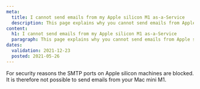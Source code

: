 ```yaml
---
meta:
  title: I cannot send emails from my Apple silicon M1 as-a-Service
  description: This page explains why you cannot send emails from Apple silicon M1 as-a-Service
content:
  h1: I cannot send emails from my Apple silicon M1 as-a-Service
  paragraph: This page explains why you cannot send emails from Apple silicon M1 as-a-Service
dates:
  validation: 2021-12-23
  posted: 2021-05-26
---
```


For security reasons the SMTP ports on Apple silicon machines are blocked. It is therefore not possible to send emails from your Mac mini M1.
